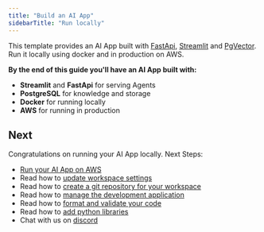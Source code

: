 ```yaml
---
title: "Build an AI App"
sidebarTitle: "Run locally"
---
```


This template provides an AI App built with [FastApi](https://fastapi.tiangolo.com/), [Streamlit](https://streamlit.io/) and [PgVector](https://github.com/pgvector/pgvector). Run it locally using docker and in production on AWS.

**By the end of this guide you'll have an AI App built with:**

- **Streamlit** and **FastApi** for serving Agents
- **PostgreSQL** for knowledge and storage
- **Docker** for running locally
- **AWS** for running in production

<Snippet file="setup.mdx" />

<Snippet file="create-ai-app-codebase.mdx" />

<Snippet file="set-openai-key.mdx" />

<Snippet file="serve-ai-app-streamlit.mdx" />

<Snippet file="ai-app-pdf-agent.mdx" />

<Snippet file="ai-app-image-agent.mdx" />

<Snippet file="ai-app-website-agent.mdx" />

<Snippet file="ai-app-add-data.mdx" />

<Snippet file="ai-app-how-this-app-works.mdx" />

<Snippet file="serve-ai-app-fastapi.mdx" />

<Snippet file="ai-app-build-your-ai-product.mdx" />

<Snippet file="ai-app-run-jupyter.mdx" />

<Snippet file="ai-app-delete-local-resources.mdx" />

## Next

Congratulations on running your AI App locally. Next Steps:

- [Run your AI App on AWS](/templates/ai-app/run-aws)
- Read how to [update workspace settings](/templates/how-to/workspace-settings)
- Read how to [create a git repository for your workspace](/templates/how-to/git-repo)
- Read how to [manage the development application](/templates/how-to/development-app)
- Read how to [format and validate your code](/templates/how-to/format-and-validate)
- Read how to [add python libraries](/templates/how-to/install)
- Chat with us on [discord](https://discord.gg/4MtYHHrgA8)
